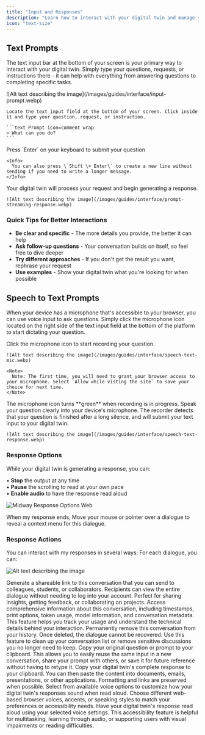 ```yaml
---
title: "Input and Responses"
description: "Learn how to interact with your digital twin and manage your responses."
icon: "text-size"
---
```


## Text Prompts

The text input bar at the bottom of your screen is your primary way to interact with your digital twin. Simply type your questions, requests, or instructions there - it can help with everything from answering questions to completing specific tasks.

<Steps>
  <Step title="Enter Your Question">
    ![Alt text describing the image](/images/guides/interface/input-prompt.webp)

    Locate the text input field at the bottom of your screen. Click inside it and type your question, request, or instruction.

    ```text Prompt icon=comment wrap
    > What can you do?
    ```
  </Step>
  <Step title="Submit Your Question">
    Press `Enter` on your keyboard to submit your question

    <Info>
      You can also press \`Shift \+ Enter\` to create a new line without sending if you need to write a longer message.
    </Info>
  </Step>
  <Step title="Response">
    Your digital twin will process your request and begin generating a response.

    ![Alt text describing the image](/images/guides/interface/prompt-streaming-response.webp)
  </Step>
</Steps>

### **Quick Tips for Better Interactions**

- **Be clear and specific** - The more details you provide, the better it can help
- **Ask follow-up questions** - Your conversation builds on itself, so feel free to dive deeper
- **Try different approaches** - If you don't get the result you want, rephrase your request
- **Use examples** - Show your digital twin what you're looking for when possible

## Speech to Text Prompts

When your device has a microphone that's accessible to your browser, you can use voice input to ask questions. Simply click the microphone icon located on the right side of the text input field at the bottom of the platform to start dictating your question.

<Steps>
  <Step title="Click the Microphone Icon">
    Click the microphone icon to start recording your question.

    ![Alt text describing the image](/images/guides/interface/speech-text-mic.webp)

    <Note>
      Note: The first time, you will need to grant your browser access to your microphone. Select `Allow while visting the site` to save your choice for next time.
    </Note>
  </Step>
  <Step title="Speak Your Question">
    The microphone icon turns **green** when recording is in progress. Speak your question clearly into your device's microphone.
  </Step>
  <Step title="Response">
    The recorder detects that your question is finished after a long silence, and will submit your text input to your digital twin.

    ![Alt text describing the image](/images/guides/interface/speech-text-response.webp)
  </Step>
</Steps>

### Response Options

While your digital twin is generating a response, you can:

• **Stop** the output at any time\
• **Pause** the scrolling to read at your own pace\
• **Enable audio** to have the response read aloud

![Midway Response Options Web](/images/midway-response-options.webp)

When my response ends, Move your mouse or pointer over a dialogue to reveal a context menu for this dialogue.

### Response Actions

You can interact with my responses in several ways:
For each dialogue, you can:

![Alt text describing the image](/images/guides/interface/prompt-response-actions.webp)

<AccordionGroup>
  <Accordion title="1. Share as a link" icon="message">
    Generate a shareable link to this conversation that you can send to colleagues, students, or collaborators. Recipients can view the entire dialogue without needing to log into your account. Perfect for sharing insights, getting feedback, or collaborating on projects.
  </Accordion>
  <Accordion title="2. View Details" icon="message">
    Access comprehensive information about this conversation, including timestamps, print options, token usage, model information, and conversation metadata. This feature helps you track your usage and understand the technical details behind your interaction.
  </Accordion>
  <Accordion title="3. Delete the dialogue" icon="message">
    Permanently remove this conversation from your history. Once deleted, the dialogue cannot be recovered. Use this feature to clean up your conversation list or remove sensitive discussions you no longer need to keep.
  </Accordion>
  <Accordion title="4. Copy the input" icon="message">
    Copy your original question or prompt to your clipboard. This allows you to easily reuse the same input in a new conversation, share your prompt with others, or save it for future reference without having to retype it.
  </Accordion>
  <Accordion title="5. Copy the output" icon="message">
    Copy your digital twin's complete response to your clipboard. You can then paste the content into documents, emails, presentations, or other applications. Formatting and links are preserved when possible.
  </Accordion>
  <Accordion title="6. Change Text to Speech Voice" icon="message">
    Select from available voice options to customize how your digital twin's responses sound when read aloud. Choose different web-based browser voices, accents, or speaking styles to match your preferences or accessibility needs.
  </Accordion>
  <Accordion title="7. Text to Speech" icon="message">
    Have your digital twin's response read aloud using your selected voice settings. This accessibility feature is helpful for multitasking, learning through audio, or supporting users with visual impairments or reading difficulties.
  </Accordion>
</AccordionGroup>